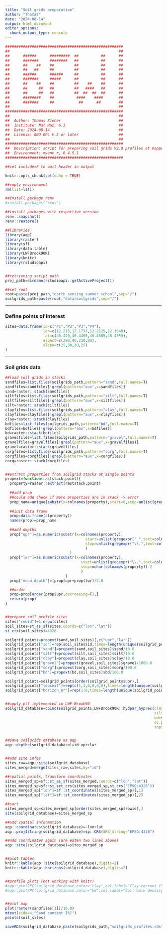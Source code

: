 ```yaml
---
title: "Soil grids preparation"
author: "Thomas"
date: "2024-08-14"
output: html_document
editor_options: 
  chunk_output_type: console
---
```


```r
#####################################################
##                                                 ##
##      ######      #########  ##          ##      ##
##      #######     ########   ##          ##      ##
##      ##    ##    ##         ##          ##      ##
##      ##   ##     ##         ##          ##      ##
##      ######      ######     ##          ##      ##
##      #######     #####      ##          ##      ##
##      ##    ##    ##         ##    ##    ##      ##
##      ##     ##   ##         ##   ####   ##      ##
##      ##     ##   ##         ##  ##  ##  ##      ##
##      ########    ##          ####    ####       ##
##      #######     ##           ##      ##        ##
##                                                 ##
#####################################################
##                                                 ##
##  Author: Thomas Zieher                          ##
##  Institute: Nat Haz, 6.3                        ##
##  Date: 2024-08-14                               ##
##  License: GNU GPL V.3 or later                  ##
##                                                 ##
#####################################################
##  Description: script for preparing soil grids V2.0 profiles at mapped locations for LWF-Brook90
##  Environment: myenv_r, R 4.5.1
#####################################################

##set include=F to omit header in output

```


```r
knitr::opts_chunk$set(echo = TRUE)

##empty environment
rm(list=ls())

##install package renv
#install.packages("renv")

##install packages with respective version
renv::snapshot()
renv::restore()

##libraries
library(aqp)
library(raster)
library(sf)
library(data.table)
library(LWFBrook90R)
library(knitr)
library(rstudioapi)


##retrieving script path
proj_path=dirname(rstudioapi::getActiveProject())

##set root
root=paste(proj_path,"earth_sensing_summer_school",sep="/")
soilgrids_path=paste(root,"data/soilgrids",sep="/")

```


***
### Define points of interest

```r

sites=data.frame(id=c("P1","P2","P3","P4"),
                 lon=c(12.215,12.1797,12.2125,12.1948),
                 lat=c(46.449,46.4465,46.4685,46.4559),
                 aspect=c(290,40,210,80),
                 slope=c(25,30,30,25)
)

```


***
### Soil grids data

```r

##load soil grids in stacks
sandfiles=list.files(soilgrids_path,pattern="sand",full.names=T)
sandfiles=sandfiles[!grepl(pattern="aux",x=sandfiles)]
sand=raster::stack(sandfiles)
siltfiles=list.files(soilgrids_path,pattern="silt",full.names=T)
siltfiles=siltfiles[!grepl(pattern="aux",x=siltfiles)]
silt=raster::stack(siltfiles)
clayfiles=list.files(soilgrids_path,pattern="clay",full.names=T)
clayfiles=clayfiles[!grepl(pattern="aux",x=clayfiles)]
clay=raster::stack(clayfiles)
bdfiles=list.files(soilgrids_path,pattern="bd",full.names=T)
bdfiles=bdfiles[!grepl(pattern="aux",x=bdfiles)]
bd=raster::stack(bdfiles)
gravelfiles=list.files(soilgrids_path,pattern="gravel",full.names=T)
gravelfiles=gravelfiles[!grepl(pattern="aux",x=gravelfiles)]
gravel=raster::stack(gravelfiles)
corgfiles=list.files(soilgrids_path,pattern="corg",full.names=T)
corgfiles=corgfiles[!grepl(pattern="aux",x=corgfiles)]
corg=raster::stack(corgfiles)


##extract properties from soilgrid stacks at single points
propext=function(raststack,point){
  property=raster::extract(raststack,point)
  
  ##add prop
  ##could add check if more properties are in stack -> error
  prop_name=unique(substr(x=colnames(property),start=0,stop=unlist(gregexpr("_",text=colnames(property)))-1))[1]
  
  ##init data frame
  prop=data.frame(c(property))
  names(prop)=prop_name
  
  ##add depths
  prop["upr"]=as.numeric(substr(x=colnames(property),
                                    start=unlist(gregexpr("_",text=colnames(property)))+1,
                                    stop=unlist(gregexpr("\\.",text=colnames(property)))-1
                                    )
                             )
  prop["lwr"]=as.numeric(substr(x=colnames(property),
                                  start=unlist(gregexpr("\\.",text=colnames(property)))+1,
                                  stop=nchar(colnames(property))-2
                                  )
                           )
  prop["mean_depth"]=(prop$upr+prop$lwr)/2.0

  ##order
  prop=prop[order(prop$upr,decreasing=T),]
  return(prop)
}


##prepare soil profile sites
sites["rowid"]=1:nrow(sites)
soil_sites=st_as_sf(sites,coords=c("lon","lat"))
st_crs(soil_sites)=4326

soilgrid_points=propext(sand,soil_sites)[,c("upr","lwr")]
soilgrid_points["id"]=rep(soil_sites$id,times=length(unique(soilgrid_points$upr)))
soilgrid_points["sand"]=propext(sand,soil_sites)$sand/10.0
soilgrid_points["silt"]=propext(silt,soil_sites)$silt/10.0
soilgrid_points["clay"]=propext(clay,soil_sites)$clay/10.0
soilgrid_points["gravel"]=propext(gravel,soil_sites)$gravel/1000.0
soilgrid_points["corg"]=propext(corg,soil_sites)$corg/100.0
soilgrid_points["bd"]=propext(bd,soil_sites)$bd/100.0

soilgrid_points=soilgrid_points[order(soilgrid_points$upr),]
soilgrid_points["topsoil"]=rep(c(1,1,0,0,0,0),times=length(unique(soilgrid_points$id)))
soilgrid_points["horizon_nr"]=rep(1:6,times=length(unique(soilgrid_points$id)))


##apply ptf implemented in LWF-Brook90
soilgrid_database=cbind(soilgrid_points,LWFBrook90R::hydpar_hypres(clay=soilgrid_points$clay,
                                                                   silt=soilgrid_points$silt,
                                                                   bd=soilgrid_points$bd,
                                                                   oc.pct=soilgrid_points$corg,
                                                                   topsoil=soilgrid_points$topsoil))


##save soilgrids database as aqp
aqp::depths(soilgrid_database)=id~upr+lwr


##add site infos
sites_raw=aqp::site(soilgrid_database)
sites_merged=merge(sites_raw,sites,by="id")

##spatial points, transform coordinates
sites_merged_sp=sf::st_as_sf(sites_merged,coords=c("lon","lat"))
sites_merged_sp=sf::st_set_crs(sites_merged_sp,st_crs("EPSG:4326"))
sites_merged_sp["lon"]=sf::st_coordinates(sites_merged_sp)[,1]
sites_merged_sp["lat"]=sf::st_coordinates(sites_merged_sp)[,2]

##sort
sites_merged_sp=sites_merged_sp[order(sites_merged_sp$rowid),]
site(soilgrid_database)=sites_merged_sp

##add spatial information
aqp::coordinates(soilgrid_database)=~lon+lat
aqp::proj4string(soilgrid_database)=sp::CRS(SRS_string="EPSG:4326")

##add coordinates again (are eaten two lines above)
aqp::site(soilgrid_database)=sites_merged_sp


##plot tables
knitr::kable(aqp::site(soilgrid_database),digits=2)
knitr::kable(aqp::horizons(soilgrid_database),digits=2)


##profile plots (not working with knitr)
#aqp::plotSPC(soilgrid_database,color="clay",col.label="Clay content (%)")
#aqp::plotSPC(soilgrid_database,color="bd",col.label="Soil bulk density [g/cm3]")


##plot map
plot(raster(sandfiles[1])/10.0)
mtext(side=4,"Sand content [%]")
points(soil_sites)

saveRDS(soilgrid_database,paste(soilgrids_path,"soilgrids_profiles.rds",sep="/"))


```

